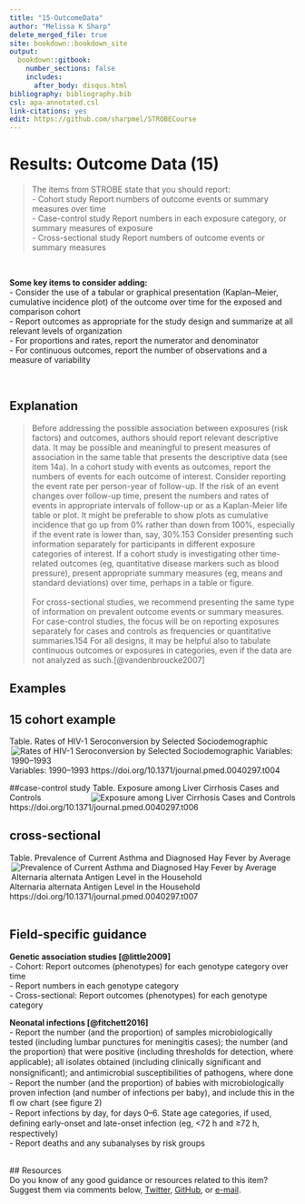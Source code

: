 ---
title: "15-OutcomeData"
author: "Melissa K Sharp"
delete_merged_file: true
site: bookdown::bookdown_site
output:
  bookdown::gitbook:
    number_sections: false 
    includes: 
      after_body: disqus.html
bibliography: bibliography.bib
csl: apa-annotated.csl
link-citations: yes
edit: https://github.com/sharpmel/STROBECourse
---

# Results: Outcome Data (15)
>The items from STROBE state that you should report:  
- Cohort study Report numbers of outcome events or summary measures over time  
- Case-control study Report numbers in each exposure category, or summary measures of exposure  
- Cross-sectional study Report numbers of outcome events or summary measures  

</br> 

**Some key items to consider adding:**  
- Consider the use of a tabular or graphical presentation (Kaplan–Meier, cumulative incidence plot) of the outcome over time for the exposed and comparison cohort  
- Report outcomes as appropriate for the study design and summarize at all relevant levels of organization  
- For proportions and rates, report the numerator and denominator  
- For continuous outcomes, report the number of observations and a measure of variability  

</br> 

## Explanation  
> Before addressing the possible association between exposures (risk factors) and outcomes, authors should report relevant descriptive data. It may be possible and meaningful to present measures of association in the same table that presents the descriptive data (see item 14a). In a cohort study with events as outcomes, report the numbers of events for each outcome of interest. Consider reporting the event rate per person-year of follow-up. If the risk of an event changes over follow-up time, present the numbers and rates of events in appropriate intervals of follow-up or as a Kaplan-Meier life table or plot. It might be preferable to show plots as cumulative incidence that go up from 0% rather than down from 100%, especially if the event rate is lower than, say, 30%.153 Consider presenting such information separately for participants in different exposure categories of interest. If a cohort study is investigating other time-related outcomes (eg, quantitative disease markers such as blood pressure), present appropriate summary measures (eg, means and standard deviations) over time, perhaps in a table or figure.  
</br>
For cross-sectional studies, we recommend presenting the same type of information on prevalent outcome events or summary measures. For case-control studies, the focus will be on reporting exposures separately for cases and controls as frequencies or quantitative summaries.154 For all designs, it may be helpful also to tabulate continuous outcomes or exposures in categories, even if the data are not analyzed as such.[@vandenbroucke2007]  

## Examples
## 15 cohort example
Table.
<img align="right" src="images/15cohort.png" style="float:right" alt="Rates of HIV-1 Seroconversion by Selected Sociodemographic Variables: 1990–1993">
Rates of HIV-1 Seroconversion by Selected Sociodemographic Variables: 1990–1993
https://doi.org/10.1371/journal.pmed.0040297.t004

##case-control study
Table.
<img align="right" src="images/15caco.png" style="float:right" alt="Exposure among Liver Cirrhosis Cases and Controls">
Exposure among Liver Cirrhosis Cases and Controls
https://doi.org/10.1371/journal.pmed.0040297.t006

## cross-sectional
Table.
<img align="right" src="images/15cross.png" style="float:right" alt="Prevalence of Current Asthma and Diagnosed Hay Fever by Average Alternaria alternata Antigen Level in the Household">
Prevalence of Current Asthma and Diagnosed Hay Fever by Average Alternaria alternata Antigen Level in the Household
https://doi.org/10.1371/journal.pmed.0040297.t007
</br></br>

## Field-specific guidance  
**Genetic association studies [@little2009]**  
- Cohort: Report outcomes (phenotypes) for each genotype category over time  
- Report numbers in each genotype category  
- Cross-sectional: Report outcomes (phenotypes) for each genotype category</br> 

**Neonatal infections [@fitchett2016]**  
- Report the number (and the proportion) of samples microbiologically tested (including lumbar punctures for meningitis cases); the number (and the proportion) that were positive (including thresholds for detection, where applicable); all isolates obtained (including clinically signiﬁcant and nonsigniﬁcant); and antimicrobial susceptibilities of pathogens, where done  
- Report the number (and the proportion) of babies with microbiologically proven infection (and number of infections per baby), and include this in the ﬂ ow chart (see ﬁgure 2)  
- Report infections by day, for days 0–6. State age categories, if used, deﬁning early-onset and late-onset infection (eg, <72 h and ≥72 h, respectively)  
- Report deaths and any subanalyses by risk groups  

</br>
## Resources  
Do you know of any good guidance or resources related to this item? Suggest them via comments below, [Twitter](https://twitter.com/sharpmelk), [GitHub](https://github.com/sharpmel/STROBECourse), or [e-mail](mailto:melissaksharp@gmail.com).
